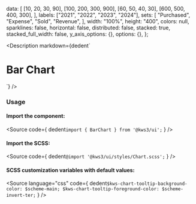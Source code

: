 
  data: [
    [10, 20, 30, 90],
    [100, 200, 300, 900],
    [60, 50, 40, 30],
    [600, 500, 400, 300],
  ],
  labels: ["2021", "2022", "2023", "2024"],
  sets: [
    "Purchased",
    "Expense",
    "Sold",
    "Revenue",
  ],
  width: "100%",
  height: "400",
  colors: null,
  sparklines: false,
  horizontal: false,
  distributed: false,
  stacked: true,
  stacked_full_width: false,
  y_axis_options: {},
  options: {},
};

<Version />

<Meta of={VstackedStories} />

<Description
  markdown={dedent`
# Bar Chart
`}
/>

<Canvas>
  <Story of={VstackedStories.VerticalStacked} />
</Canvas>

<Controls />

### Usage

#### Import the component:

<Source
  code={
    dedent`import { BarChart } from '@kws3/ui';`
  }
/>

#### Import the SCSS:

<Source
  code={
    dedent`@import '@kws3/ui/styles/Chart.scss';`
  }
/>

#### SCSS customization variables with default values:

<Source
  language="css"
  code={
    dedent`
      $kws-chart-tooltip-background-color: $scheme-main;
      $kws-chart-tooltip-foreground-color: $scheme-invert-ter;
    `
  }
/>
